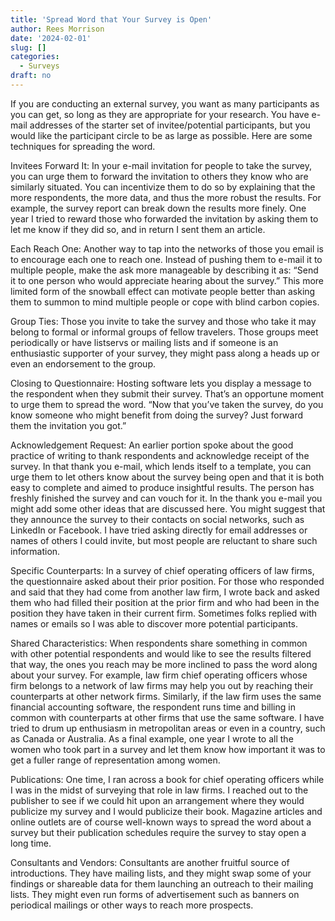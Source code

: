 ```yaml
---
title: 'Spread Word that Your Survey is Open'
author: Rees Morrison
date: '2024-02-01'
slug: []
categories:
  - Surveys
draft: no
---
```


If you are conducting an external survey, you want as many participants as you can get, so long as they are appropriate for your research. You have e-mail addresses of the starter set of invitee/potential participants, but you would like the participant circle to be as large as possible. Here are some techniques for spreading the word.

Invitees Forward It:  In your e-mail invitation for people to take the survey, you can urge them to forward the invitation to others they know who are similarly situated. You can incentivize them to do so by explaining that the more respondents, the more data, and thus the more robust the results.  For example, the survey report can break down the results more finely.   One year I tried to reward those who forwarded the invitation by asking them to let me know if they did so, and in return I sent them an article. 

Each Reach One:  Another way to tap into the networks of those you email is to encourage each one to reach one. Instead of pushing them to e-mail it to multiple people, make the ask more manageable by describing it as: “Send it to one person who would appreciate hearing about the survey.” This more limited form of the snowball effect can motivate people better than asking them to summon to mind multiple people or cope with blind carbon copies.

Group Ties:  Those you invite to take the survey and those who take it may belong to formal or informal groups of fellow travelers. Those groups meet periodically or have listservs or mailing lists and if someone is an enthusiastic supporter of your survey, they might pass along a heads up or even an endorsement to the group. 

Closing to Questionnaire:  Hosting software lets you display a message to the respondent when they submit their survey.  That’s an opportune moment to urge them to spread the word.  “Now that you’ve taken the survey, do you know someone who might benefit from doing the survey?  Just forward them the invitation you got.”

Acknowledgement Request:  An earlier portion spoke about the good practice of writing to thank respondents and acknowledge receipt of the survey. In that thank you e-mail, which lends itself to a template, you can urge them to let others know about the survey being open and that it is both easy to complete and aimed to produce insightful results. The person has freshly finished the survey and can vouch for it.  In the thank you e-mail you might add some other ideas that are discussed here.  You might suggest that they announce the survey to their contacts on social networks, such as LinkedIn or Facebook.   I have tried asking directly for email addresses or names of others I could invite, but most people are reluctant to share such information.

Specific Counterparts:  In a survey of chief operating officers of law firms, the questionnaire asked about their prior position. For those who responded and said that they had come from another law firm, I wrote back and asked them who had filled their position at the prior firm and who had been in the position they have taken in their current firm.  Sometimes folks replied with names or emails so I was able to discover more potential participants.

Shared Characteristics:  When respondents share something in common with other potential respondents and would like to see the results filtered that way, the ones you reach may be more inclined to pass the word along about your survey. For example, law firm chief operating officers whose firm belongs to a network of law firms may help you out by reaching their counterparts at other network firms. Similarly, if the law firm uses the same financial accounting software, the respondent runs time and billing in common with counterparts at other firms that use the same software. I have tried to drum up enthusiasm in metropolitan areas or even in a country, such as Canada or Australia. As a final example, one year I wrote to all the women who took part in a survey and let them know how important it was to get a fuller range of representation among women.

Publications:  One time, I ran across a book for chief operating officers while I was in the midst of surveying that role in law firms. I reached out to the publisher to see if we could hit upon an arrangement where they would publicize my survey and I would publicize their book.  Magazine articles and online outlets are of course well-known ways to spread the word about a survey but their publication schedules require the survey to stay open a long time.

Consultants and Vendors:  Consultants are another fruitful source of introductions.  They have mailing lists, and they might swap some of your findings or shareable data for them launching an outreach to their mailing lists.   They might even run forms of advertisement such as banners on periodical mailings or other ways to reach more prospects.  

<!-- End of post -->